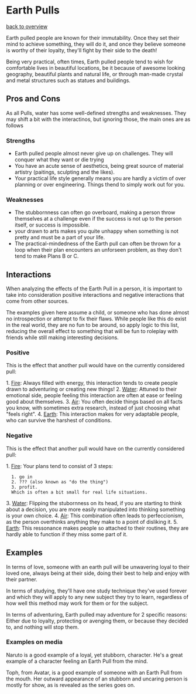 = Earth Pulls =
[[overview.wiki|back to overview]]

Earth pulled people are known for their immutability. Once they set their mind to achieve something, they will do it, and once they believe someone is worthy of their loyalty, they'll fight by their side to the death!

Being very practical, often times, Earth pulled people tend to wish for comfortable lives in beautiful locations, be it because of awesome looking geography, beautiful plants and natural life, or through man-made crystal and metal structures such as statues and buildings.

== Pros and Cons ==

As all Pulls, water has some well-defined strengths and weaknesses. They may shift a bit with the interactinos, but ignoring those, the main ones are as follows

=== Strengths ===

* Earth pulled people almost never give up on challenges. They will conquer what they want or die trying
* You have an acute sense of aesthetics, being great source of material artistry (paitings, sculpting and the likes).
* Your practical life style generally means you are hardly a victim of over planning or over engineering. Things thend to simply work out for you.

=== Weaknesses ===

* The stubbornness can often go overboard, making a person throw themselves at a challenge even if the success is not up to the person itself, or success is impossible.
* your drawn to arts makes you quite unhappy when something is not pretty and must be a part of your life.
* The practical-mindedness of the Earth pull can often be thrown for a loop when their plan encounters an unforseen problem, as they don't tend to make Plans B or C.

== Interactions ==

When analyzing the effects of the Earth Pull in a person, it is important to take into consideration positive interactions and negative interactions that come from other sources.

The examples given here assume a child, or someone who has done almost no introspection or attempt to fix their flaws. While people like this do exist in the real world, they are no fun to be around, so apply logic to this list, reducing the overall effect to something that will be fun to roleplay with friends while still making interesting decisions.

=== Positive ===

This is the effect that another pull would have on the currently considered pull:

1. [[fire.wiki|Fire]]: Always filled with energy, this interaction tends to create people drawn to adventuring or creating new things!
2. [[water.wiki|Water]]: Attuned to their emotional side, people feeling this interaction are often at ease or feeling good about themselves.
3. [[air.wiki|Air]]: You often decide things based on all facts you know, with sometimes extra research, instead of just choosing what "feels right".
4. [[earth.wiki|Earth]]: This interaction makes for very adaptable people, who can survive the harshest of conditions.

=== Negative ===

This is the effect that another pull would have on the currently considered pull:

1. [[fire.wiki|Fire]]: Your plans tend to consist of 3 steps: 
   1. go in
   2. ??? (also known as "do the thing")
   3. profit. 
   Which is often a bit small for real life situations.
3. [[water.wiki|Water]]: Flipping the stubornness on its head, if you are starting to think about a decision, you are more easily manipulated into thinking something is your own choice.
4. [[air.wiki|Air]]: This combination often leads to perfeccionism, as the person overthinks anything they make to a point of disliking it.
5. [[earth.wiki|Earth]]: This ressonance makes people so attached to their routines, they are hardly able to function if they miss some part of it.

== Examples ==

In terms of love, someone with an earth pull will be unwavering loyal to their loved one, always being at their side, doing their best to help and enjoy with their partner.

In terms of studying, they'll have one study technique they've used forever and which they will apply to any new subject they try to learn, regardless of how well this method may work for them or for the subject.

In terms of adventuring, Earth pulled may adventure for 2 specific reasons: Either due to loyalty, protecting or avenging them, or because they decided to, and nothing will stop them.

=== Examples on media ===

Naruto is a good example of a loyal, yet stubborn, character. He's a great example of a character feeling an Earth Pull from the mind.

Toph, from Avatar, is a good example of someone with an Earth Pull from the mouth. Her outward appearance of an stubborn and uncaring person is mostly for show, as is revealed as the series goes on.
